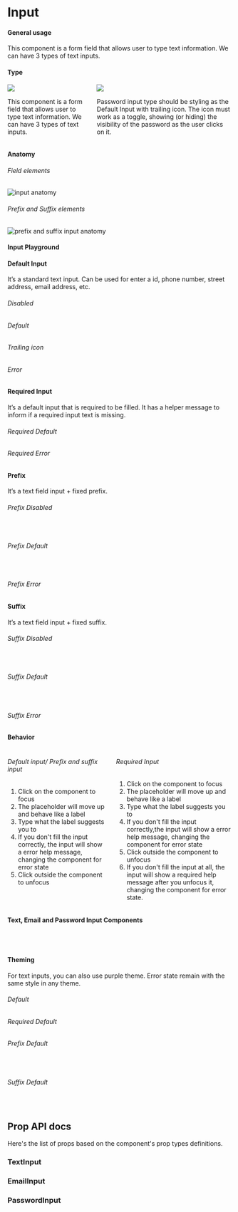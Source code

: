 

<Meta title="Components/Text Input" component={TextInput} />

<div class="docs-title">
  <div>
    <h1 class="docs-title__text">Input</h1>
  </div>
</div>

<div class="docs-content">

#### General usage

This component is a form field that allows user to type text information.
We can have 3 types of text inputs.
<br />

#### Type
<div class="columns">
  <div class="column">
    <img src="docs/text-input/types-01.png" />
    <p>
      This component is a form field that allows user to type text information.
      We can have 3 types of text inputs.
    </p>
  </div>
  <div class="column">
    <img src="docs/text-input/types-02.png" />
    <p>
      Password input type should be styling as the Default Input with trailing icon.
      The icon must work as a toggle, showing (or hiding) the visibility of the password as the user clicks on it.
    </p>
  </div>
</div>

#### Anatomy

###### Field elements
![input anatomy](docs/anatomy.png)

###### Prefix and Suffix elements
![prefix and suffix input anatomy](docs/anatomy-02.png)

#### Input Playground

<Preview>
  <Story name="Input Playground">
  <Fragment>
    <div>
      <InputPlayground />
    </div>
  </Fragment>
  </Story>
</Preview>

#### Default Input

It’s a standard text input. Can be used for enter a id, phone number, street address, email address, etc.

<Preview>
  <Story name="Default Input">
    <Fragment>
      <div className="stories-half_width-wrapper">
        <h6>Disabled</h6>
        <TextInput type="text" id="disabled" label="Disabled" disabled />
        <h6>Default</h6>
        <TextInput id="id" label="Label" />
        <h6>Trailing icon</h6>
        <TextInput className="lab-input__field--icon" id="id2" label="Label" icon="eye-opened" iconColor="mineral70" />
        <h6>Error</h6>
        <TextInput type="email" id="error" label="Name" defaultValue="Teste" customErrorMsg="Error message" />
      </div>
    </Fragment>
  </Story>
</Preview>

#### Required Input

It’s a default input that is required to be filled. It has a helper message to inform if a required input text is missing.

<Preview>
  <Story name="Required Input">
    <Fragment>
      <div className="stories-half_width-wrapper">
        <h6>Required Default</h6>
        <TextInput type="text" id="required" label= "Label" helpMessage="Help message" required />
        <h6>Required Error</h6>
        <TextInput type="email" id="required2" label= "Required" isValid={false} helpMessage="Help message" customErrorMsg="teste" required />
      </div>
    </Fragment>
  </Story>
</Preview>

#### Prefix

It’s a text field input + fixed prefix.

<Preview>
  <Story name="Prefix Input">
    <Fragment>
      <div className="stories-half_width-wrapper">
        <h6>Prefix Disabled</h6>
        <TextInput id="prefix" label="Label" prefix="CAD" disabled />
        <br />
        <h6>Prefix Default</h6>
        <TextInput id="help" label="Label" prefix="R$"/>
        <br />
        <h6>Prefix Error</h6>
        <TextInput
          type="email"
          id="prefix-error"
          defaultValue="Error"
          label="Label"
          prefix="R$"
          isValid={false}
          customErrorMsg="Error message"
        />
      </div>
    </Fragment>
  </Story>
</Preview>

#### Suffix

It’s a text field input + fixed suffix.

<Preview>
  <Story name="Suffix Input">
    <Fragment>
      <div className="stories-half_width-wrapper">
        <h6>Suffix Disabled</h6>
        <TextInput id="suffix" label="Label" suffix=".com" disabled />
        <br/>
        <h6>Suffix Default</h6>
        <TextInput id="address" label="Label" suffix=".com" />
        <br />
        <h6>Suffix Error</h6>
        <TextInput
          type="email"
          id="suffix-error"
          label="Label"
          defaultValue="Error"
          suffix=".com"
          isValid={false}
          customErrorMsg="Error message"
        />
      </div>
    </Fragment>
  </Story>
</Preview>

#### Behavior
<div class="columns">
  <div class="column">
    <h6>Default input/ Prefix and suffix input</h6>
    <ol>
      <li>Click on the component to focus </li>
      <li>The placeholder will move up and behave like a label</li>
      <li>Type what the label suggests you to</li>
      <li>If you don't fill the input correctly, the input will show a error help message, changing the component for error state</li>
      <li>Click outside the component to unfocus</li>
    </ol>
  </div>
  <div class="column">
    <h6>Required Input</h6>
    <ol>
      <li>Click on the component to focus</li>
      <li>The placeholder will move up and behave like a label</li>
      <li>Type what the label suggests you to</li>
      <li>If you don't fill the input correctly,the input will show a error help message, changing the component for error state</li>
      <li>Click outside the component to unfocus</li>
      <li>If you don't fill the input at all, the input will show a required help message after you unfocus it,
      changing the component for error state.</li>
    </ol>
  </div>
</div>

#### Text, Email and Password Input Components

<Preview>
  <Story name="Email Input Component">
  <Fragment>
    <div className="stories-half_width-wrapper">
      <TextInput id="text-input-component" label="Text Input Component" /><br />
      <EmailInput id="email-input-component" label="Email Input Component" /><br />
      <PasswordInput id="password-input-component" label="Password Input Component" />
    </div>
  </Fragment>
  </Story>
</Preview>

#### Theming

For text inputs, you can also use purple theme. Error state remain with the same style in any theme.
<Preview>
  <Story name="Styles">
  <Fragment>
    <div className="stories-half_width-wrapper lab-input--stories-force-purple">
      <h6>Default</h6>
        <TextInput defaultValue="Purple" id="purple1" label="Label" />
      <h6>Required Default</h6>
        <TextInput id="purple2" label= "Label" defaultValue="Purple"
        helpMessage="Help message" required />
      <h6>Prefix Default</h6>
        <TextInput defaultValue="Purple"
        id="purple3" label="Label" prefix="R$" />
      <br />
      <h6>Suffix Default</h6>
        <TextInput defaultValue="Purple"
        id="address" label="Label" suffix=".com" />
      <br />
    </div>
  </Fragment>
  </Story>
</Preview>

## Prop API docs

  Here's the list of props based on the component's prop types definitions.
  ### TextInput
  <Props of={TextInput} />

  ### EmailInput
  <Props of={EmailInput} />

  ### PasswordInput
  <Props of={PasswordInput} />

</div>
